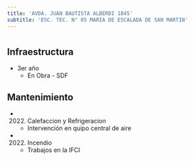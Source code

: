 ```yaml
---
title: 'AVDA. JUAN BAUTISTA ALBERDI 1845'
subtitle: 'ESC. TEC. N° 05 MARIA DE ESCALADA DE SAN MARTIN'
---
```


#
## Infraestructura

* 3er año 
    + En Obra - SDF 


## Mantenimiento

*  (2022) Calefaccion y Refrigeracion 
    + Intervención en quipo central de aire

*  (2022) Incendio 
    + Trabajos en la  IFCI







